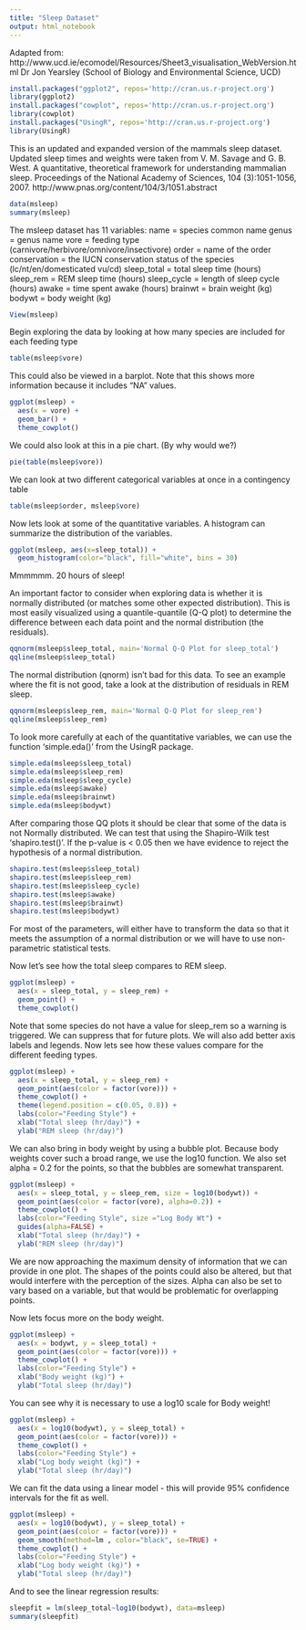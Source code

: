 ```yaml
---
title: "Sleep Dataset"
output: html_notebook
---
```


Adapted from:
http://www.ucd.ie/ecomodel/Resources/Sheet3_visualisation_WebVersion.html
Dr Jon Yearsley (School of Biology and Environmental Science, UCD)


```r
install.packages("ggplot2", repos='http://cran.us.r-project.org')
library(ggplot2)
install.packages("cowplot", repos='http://cran.us.r-project.org')
library(cowplot)
install.packages("UsingR", repos='http://cran.us.r-project.org')
library(UsingR)
```

This is an updated and expanded version of the mammals sleep dataset. Updated sleep times and weights were taken from V. M. Savage and G. B. West. A quantitative, theoretical framework for understanding mammalian sleep. Proceedings of the National Academy of Sciences, 104 (3):1051-1056, 2007.
http://www.pnas.org/content/104/3/1051.abstract

```r
data(msleep)
summary(msleep)
```

The msleep dataset has 11 variables:
name	= species common name
genus	= genus name
vore	= feeding type (carnivore/herbivore/omnivore/insectivore)
order	= name of the order
conservation	= the IUCN conservation status of the species (lc/nt/en/domesticated vu/cd)
sleep_total	= total sleep time (hours)
sleep_rem	= REM sleep time (hours)
sleep_cycle	= length of sleep cycle (hours)
awake	= time spent awake (hours)
brainwt	= brain weight (kg)
bodywt	= body weight (kg)

```r
View(msleep)
```

Begin exploring the data by looking at how many species are included for each feeding type
```r
table(msleep$vore)
```

This could also be viewed in a barplot. Note that this shows more information because it includes "NA" values.

```r
ggplot(msleep) +
  aes(x = vore) +
  geom_bar() +
  theme_cowplot()
```
We could also look at this in a pie chart. (By why would we?)


```r
pie(table(msleep$vore))
```


We can look at two different categorical variables at once in a contingency table

```r
table(msleep$order, msleep$vore)
```

Now lets look at some of the quantitative variables.
A histogram can summarize the distribution of the variables.

```r
ggplot(msleep, aes(x=sleep_total)) + 
  geom_histogram(color="black", fill="white", bins = 30)
```

Mmmmmm. 20 hours of sleep!

An important factor to consider when exploring data is whether it is normally distributed (or matches some other expected distribution). This is most easily visualized using a quantile-quantile (Q-Q plot) to determine the difference between each data point and the normal distribution (the residuals).
```r
qqnorm(msleep$sleep_total, main='Normal Q-Q Plot for sleep_total')
qqline(msleep$sleep_total)
```

The normal distribution (qnorm) isn't bad for this data. To see an example where the fit is not good, take a look at the distribution of residuals in REM sleep.

```r
qqnorm(msleep$sleep_rem, main='Normal Q-Q Plot for sleep_rem')
qqline(msleep$sleep_rem)
```

To look more carefully at each of the quantitative variables, we can use the function 'simple.eda()' from the UsingR package.

```r
simple.eda(msleep$sleep_total)
simple.eda(msleep$sleep_rem)
simple.eda(msleep$sleep_cycle)
simple.eda(msleep$awake)
simple.eda(msleep$brainwt)
simple.eda(msleep$bodywt)
```

After comparing those QQ plots it should be clear that some of the data is not Normally distributed.
We can test that using the Shapiro-Wilk test 'shapiro.test()'. If the p-value is < 0.05 then we have evidence to reject the hypothesis of a normal distribution.

```r
shapiro.test(msleep$sleep_total)
shapiro.test(msleep$sleep_rem)
shapiro.test(msleep$sleep_cycle)
shapiro.test(msleep$awake)
shapiro.test(msleep$brainwt)
shapiro.test(msleep$bodywt)
```

For most of the parameters, will either have to transform the data so that it meets the assumption of a normal distribution or we will have to use non-parametric statistical tests.

Now let's see how the total sleep compares to REM sleep.

```r
ggplot(msleep) +
  aes(x = sleep_total, y = sleep_rem) +
  geom_point() +
  theme_cowplot()
```

Note that some species do not have a value for sleep_rem so a warning is triggered. We can suppress that for future plots. We will also add better axis labels and legends.
Now lets see how these values compare for the different feeding types.

```r
ggplot(msleep) +
  aes(x = sleep_total, y = sleep_rem) +
  geom_point(aes(color = factor(vore))) +
  theme_cowplot() +
  theme(legend.position = c(0.05, 0.8)) +
  labs(color="Feeding Style") + 
  xlab("Total sleep (hr/day)") + 
  ylab("REM sleep (hr/day)")
```

We can also bring in body weight by using a bubble plot. Because body weights cover such a broad range, we use the log10 function. We also set alpha = 0.2 for the points, so that the bubbles are somewhat transparent. 

```r
ggplot(msleep) +
  aes(x = sleep_total, y = sleep_rem, size = log10(bodywt)) +
  geom_point(aes(color = factor(vore), alpha=0.2)) +
  theme_cowplot() +
  labs(color="Feeding Style", size ="Log Body Wt") + 
  guides(alpha=FALSE) +
  xlab("Total sleep (hr/day)") + 
  ylab("REM sleep (hr/day)")
```

We are now approaching the maximum density of information that we can provide in one plot. The shapes of the points could also be altered, but that would interfere with the perception of the sizes. Alpha can also be set to vary based on a variable, but that would be problematic for overlapping points.

Now lets focus more on the body weight.

```r
ggplot(msleep) +
  aes(x = bodywt, y = sleep_total) +
  geom_point(aes(color = factor(vore))) +
  theme_cowplot() +
  labs(color="Feeding Style") +
  xlab("Body weight (kg)") + 
  ylab("Total sleep (hr/day)")
```

You can see why it is necessary to use a log10 scale for Body weight!

```r
ggplot(msleep) +
  aes(x = log10(bodywt), y = sleep_total) +
  geom_point(aes(color = factor(vore))) +
  theme_cowplot() +
  labs(color="Feeding Style") +
  xlab("Log body weight (kg)") + 
  ylab("Total sleep (hr/day)")
```

We can fit the data using a linear model - this will provide 95% confidence intervals for the fit as well.

```r
ggplot(msleep) +
  aes(x = log10(bodywt), y = sleep_total) +
  geom_point(aes(color = factor(vore))) +
  geom_smooth(method=lm , color="black", se=TRUE) +
  theme_cowplot() +
  labs(color="Feeding Style") +
  xlab("Log body weight (kg)") + 
  ylab("Total sleep (hr/day)")
```

And to see the linear regression results:

```r
sleepfit = lm(sleep_total~log10(bodywt), data=msleep)
summary(sleepfit)
```
